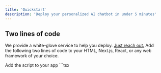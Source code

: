 ```yaml
---
title: 'Quickstart'
description: 'Deploy your personalized AI chatbot in under 5 minutes'
---
```


## Two lines of code
<Note>We provide a white-glove service to help you deploy. <a href="mailto@support@appliedlabs.ai">Just reach out.</a></Note>
Add the following two lines of code to your HTML, Next.js, React, or any web framework of your choice. 

<Steps>
  <Step title="Script">
    Add the script to your app
    ```tsx
    <script src="https://appliedlabs.ai/cdn/applied-chat.umd.js" />
    ```
  </Step>
  <Step title="Component">
    Add the component to the page or layout you want it displayed on
    ```tsx
    <applied-chat agent-id={agentId}/>
    ```
  </Step>
</Steps>


## Setting user details
We aggregate conversations and tag based on the passed in user ID. Additionally, metadata fields such as `name`, `email`, `phone` are associated with the user.
```tsx
<applied-chat 
  agent-id={agentId} 
  user-id={yourUserId}
  metadata={JSON.stringify({
    name: "Alice", 
    email: "alice@wonderland.com",
    coins: 100,
    // any other fields you want
  })}
/>
```
<Warning>Passing metadata directly into the component needs to be converted into a string.</Warning>

You can also set the metadata using
```tsx
window.applied.setMetadata({
  name: "Hatter",
  email: "hatter@wonderland.com",
  coins: -5,
})
```

## Visibility
To mount the chat as a hidden component, use the `hide` attribute
```tsx
<applied-chat agent-id={agentId} hide/>
```
Call the hide and show functions to toggle chat visibility
```tsx
window.applied.hide()
window.applied.show()
```

## Full page embed
Style the parent container to be large and place it anywhere you want. We will render the chat inside the container.
```tsx
<div style={{height: "100%", width: "100%"}}>
  <applied-chat agent-id={agentId} size="full"/>
</div>
```

## Themes
Applied Labs supports `light` and `dark` theme for both full page embed and chat popover
```tsx
<applied-chat agent-id={agentId} theme="dark"/>
```

## HTML example
```html
<html lang="en">
  <head>
    <meta charset="UTF-8">
    <meta name="viewport" content="width=device-width, initial-scale=1.0">
    <script async src="https://appliedlabs.ai/cdn/applied-chat.umd.js"/></script>
    <title>Chat</title>
  </head>
  <body style="width: 100vw; height: 100vh;">
    <applied-chat size="sm" agent-id="agentId"/>
  </body>
</html>
```
 
---